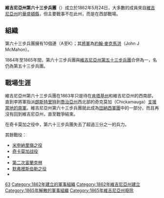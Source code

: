 {{Infobox military unit
|unit_name= 維吉尼亞州第六十三步兵團
| image= Flag of Virginia (1861).png
| image_size = 150
|caption= 維吉尼亞州州旗（1861年）
|dates= 1862年5月－1865年春季
|country= [[美利堅聯盟國|美利堅聯盟國]]
|allegiance={{flagicon|CSA}} [[美利堅聯盟國|美利堅聯盟國]]
|branch=
|type=
|role= [[步兵|步兵]]
|nickname=
|battles=[[南北战争|南北战争]]
*{{le|查爾斯頓之役 (1862年)|Battle of Charleston (1862)|查爾斯頓之役}}
*[[奇卡莫加战役|奇卡莫加战役]]
*{{le|本頓維爾之役|Battle of Bentonville}}
*{{le|納什維爾之役|Battle of Nashville}}
*{{le|亞特蘭大戰役|Atlanta Campaign}}
|disbanded= 1865年
|notable_commanders=Colonel John J. McMahom<br/>Lt. Colonel David C. Dunn<br/>Colonel James M. French<br/>Lt. Colonel Connally H. Lynch
}}

'''維吉尼亞州第六十三步兵團'''（{{lang-en|63rd Virginia Infantry Regiment}}）成立於1862年5月24日，大多數的成員來自[[維吉尼亞州|維吉尼亞州]]的[[華盛頓縣_(維吉尼亞州)|華盛頓縣]]，但主要戰事不在此州，而是在西部戰場。

==組織==
第六十三步兵團擁有10個連（A至K）；其[[將軍|將軍]]為[[約翰·麥克馬洪|約翰·麥克馬洪]]（John J McMahon）。

1864年至1865年間，第六十三步兵團與[[維吉尼亞州第五十三步兵團|維吉尼亞州第五十三步兵團]]合併為一，名仍為第五十三步兵團。

==戰場生涯==
維吉尼亞州第六十三步兵團在1863年只是待在[[肯塔基州|肯塔基州]]和維吉尼亞州的西南部，直到李將軍指派[[朗斯特里特|朗斯特里特]]到[[喬治亞州|喬治亞州]]西北部的奇克莫加（Chickamauga）[[奇卡莫加战役|支援當地的南軍]]。維吉尼亞州第六十三步兵團就此成為[[田納西軍團|田納西軍團]]中的一部分，而且再沒有回到維吉尼亞州，直至戰爭結束。

在奇卡莫加之役中，第六十三步兵團失去了超過三分之一的兵力。

其餘戰役：
*[[米申納里嶺之役|米申納里嶺之役]]
*[[奇卡莫加战役|奇卡莫加战役]]
*{{le|亞特蘭大戰役|Atlanta Campaign}}
*[[第二次富蘭克林|第二次富蘭克林]]
*[[默弗裡斯伯勒之役|默弗裡斯伯勒之役]]
*{{le|本頓維爾之役|Battle of Bentonville}}

[[Category:維吉尼亞州步兵團|63]]
[[Category:1862年建立的軍事組織|Category:1862年建立的軍事組織]]
[[Category:1862年維吉尼亞州建立|Category:1862年維吉尼亞州建立]]
[[Category:1865年解散的軍事組織|Category:1865年解散的軍事組織]]
[[Category:1865年維吉尼亞州廢除|Category:1865年維吉尼亞州廢除]]
